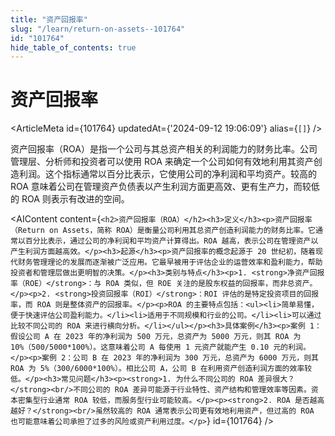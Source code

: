 ```yaml
---
title: "资产回报率"
slug: "/learn/return-on-assets--101764"
id: "101764"
hide_table_of_contents: true
---
```



# 资产回报率

<ArticleMeta id={101764} updatedAt={'2024-09-12 19:06:09'} alias={`[]`} />
<div className='border-solid border-b border-t-0 my-4 border-[var(--ifm-color-gray-300)]' />

资产回报率（ROA）是指一个公司与其总资产相关的利润能力的财务比率。公司管理层、分析师和投资者可以使用 ROA 来确定一个公司如何有效地利用其资产创造利润。这个指标通常以百分比表示，它使用公司的净利润和平均资产。较高的 ROA 意味着公司在管理资产负债表以产生利润方面更高效、更有生产力，而较低的 ROA 则表示有改进的空间。

<AIContent content={`<h2>资产回报率（ROA）</h2><h3>定义</h3><p>资产回报率（Return on Assets，简称 ROA）是衡量公司利用其总资产创造利润能力的财务比率。它通常以百分比表示，通过公司的净利润和平均资产计算得出。ROA 越高，表示公司在管理资产以产生利润方面越高效。</p><h3>起源</h3><p>资产回报率的概念起源于 20 世纪初，随着现代财务管理理论的发展而逐渐被广泛应用。它最早被用于评估企业的运营效率和盈利能力，帮助投资者和管理层做出更明智的决策。</p><h3>类别与特点</h3><p>1. <strong>净资产回报率（ROE）</strong>：与 ROA 类似，但 ROE 关注的是股东权益的回报率，而非总资产。</p><p>2. <strong>投资回报率（ROI）</strong>：ROI 评估的是特定投资项目的回报率，而 ROA 则是整体资产的回报率。</p><p>ROA 的主要特点包括：<ul><li>简单易懂，便于快速评估公司盈利能力。</li><li>适用于不同规模和行业的公司。</li><li>可以通过比较不同公司的 ROA 来进行横向分析。</li></ul></p><h3>具体案例</h3><p>案例 1：假设公司 A 在 2023 年的净利润为 500 万元，总资产为 5000 万元，则其 ROA 为 10%（500/5000*100%）。这意味着公司 A 每使用 1 元资产就能产生 0.10 元的利润。</p><p>案例 2：公司 B 在 2023 年的净利润为 300 万元，总资产为 6000 万元，则其 ROA 为 5%（300/6000*100%）。相比公司 A，公司 B 在利用资产创造利润方面的效率较低。</p><h3>常见问题</h3><p><strong>1. 为什么不同公司的 ROA 差异很大？</strong><br/>不同公司的 ROA 差异可能源于行业特性、资产结构和管理效率等因素。资本密集型行业通常 ROA 较低，而服务型行业可能较高。</p><p><strong>2. ROA 是否越高越好？</strong><br/>虽然较高的 ROA 通常表示公司更有效地利用资产，但过高的 ROA 也可能意味着公司承担了过多的风险或资产利用过度。</p>`} id={101764} />
